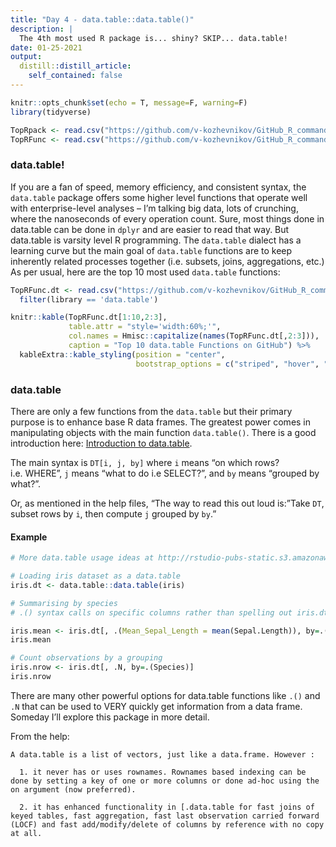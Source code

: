 ```yaml
---
title: "Day 4 - data.table::data.table()"
description: |
  The 4th most used R package is... shiny? SKIP... data.table!
date: 01-25-2021
output:
  distill::distill_article:
    self_contained: false
---
```


```r
knitr::opts_chunk$set(echo = T, message=F, warning=F)
library(tidyverse)

TopRpack <- read.csv("https://github.com/v-kozhevnikov/GitHub_R_commands/raw/master/data/top_100_packages.csv")
TopRFunc <- read.csv("https://github.com/v-kozhevnikov/GitHub_R_commands/raw/master/data/top_2000_functions.csv")
```

### data.table!

If you are a fan of speed, memory efficiency, and consistent syntax, the `data.table` package offers some higher level functions that operate well with enterprise-level analyses – I'm talking big data, lots of crunching, where the nanoseconds of every operation count. Sure, most things done in data.table can be done in `dplyr` and are easier to read that way. But data.table is varsity level R programming. The `data.table` dialect has a learning curve but the main goal of `data.table` functions are to keep inherently related processes together (i.e. subsets, joins, aggregations, etc.) As per usual, here are the top 10 most used `data.table` functions:

```r
TopRFunc.dt <- read.csv("https://github.com/v-kozhevnikov/GitHub_R_commands/raw/master/data/top_2000_functions.csv") %>%
  filter(library == 'data.table')

knitr::kable(TopRFunc.dt[1:10,2:3],
             table.attr = "style='width:60%;'",
             col.names = Hmisc::capitalize(names(TopRFunc.dt[,2:3])),
             caption = "Top 10 data.table Functions on GitHub") %>%
  kableExtra::kable_styling(position = "center",
                            bootstrap_options = c("striped", "hover", "condensed", "responsive"))
```

### data.table

There are only a few functions from the `data.table` but their primary purpose is to enhance base R data frames. The greatest power comes in manipulating objects with the main function `data.table()`. There is a good introduction here: [Introduction to data.table](https://cran.r-project.org/web/packages/data.table/vignettes/datatable-intro.html).

The main syntax is `DT[i, j, by]` where `i` means "on which rows? i.e. WHERE", `j` means "what to do i.e SELECT?", and `by` means "grouped by what?".

Or, as mentioned in the help files, "The way to read this out loud is: "Take `DT`, subset rows by `i`, then compute `j` grouped by `by`." 

#### Example
```r
# More data.table usage ideas at http://rstudio-pubs-static.s3.amazonaws.com/428441_39cf3780625b46aca650f50125b57506.html

# Loading iris dataset as a data.table
iris.dt <- data.table::data.table(iris)

# Summarising by species
# .() syntax calls on specific columns rather than spelling out iris.dt$Sepal.Length

iris.mean <- iris.dt[, .(Mean_Sepal_Length = mean(Sepal.Length)), by=.(Species)]
iris.mean

# Count observations by a grouping
iris.nrow <- iris.dt[, .N, by=.(Species)]
iris.nrow
```

There are many other powerful options for data.table functions like `.()` and `.N` that can be used to VERY quickly get information from a data frame. Someday I'll explore this package in more detail.

From the help:

```
A data.table is a list of vectors, just like a data.frame. However :

  1. it never has or uses rownames. Rownames based indexing can be done by setting a key of one or more columns or done ad-hoc using the on argument (now preferred).

  2. it has enhanced functionality in [.data.table for fast joins of keyed tables, fast aggregation, fast last observation carried forward (LOCF) and fast add/modify/delete of columns by reference with no copy at all.
```



